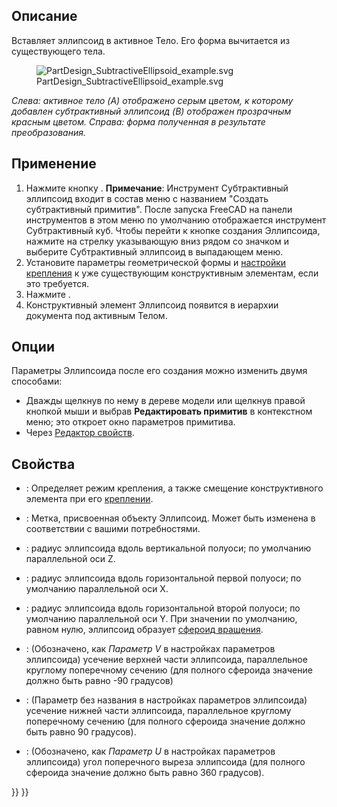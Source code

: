 <languages/>

{{Docnav/ru
|[[PartDesign_SubtractiveCone/ru|Субтрактивный конус]]
|[[PartDesign_SubtractiveTorus/ru|Субтрактивный тор]]
|[[PartDesign_Workbench/ru|Верстак PartDesign]]
|IconL=PartDesign_SubtractiveCone.svg
|IconR=PartDesign_SubtractiveTorus.svg
|IconC=Workbench_PartDesign.svg
}}

{{GuiCommand/ru
|Name/ru=Субтрактивный эллипсоид
|Name=PartDesign_SubtractiveEllipsoid
|MenuLocation=Part Design → Создать субтрактивный примитив → Субтрактивный эллипсоид
|Workbenches=[[PartDesign_Workbench/ru|PartDesign]]
|Version=0.17
|SeeAlso=[[PartDesign_CompPrimitiveSubtractive/ru|Создать субтрактивный примитив]], [[PartDesign_AdditiveEllipsoid/ru|Аддитивный эллипсоид]]
}}

==Описание==

Вставляет эллипсоид в активное Тело. Его форма вычитается из существующего тела.

[[File:PartDesign_SubtractiveEllipsoid_example.svg|none]]

''Слева: активное тело (A) отображено серым цветом, к которому добавлен субтрактивный эллипсоид (B) отображен прозрачным красным цветом. Справа: форма полученная в результате преобразования.''

==Применение==

# Нажмите кнопку {{Button|[[Image:PartDesign SubtractiveEllipsoid.svg|24px]] '''Субтрактивный эллипсоид'''}}. '''Примечание''': Инструмент Субтрактивный эллипсоид входит в состав меню с названием "Создать субтрактивный примитив". После запуска FreeCAD на панели инструментов в этом меню по умолчанию отображается инструмент Субтрактивный куб. Чтобы перейти к кнопке создания Эллипсоида, нажмите на стрелку указывающую вниз рядом со значком и выберите Субтрактивный эллипсоид в выпадающем меню.
# Установите параметры геометрической формы и [[Part_EditAttachment/ru|настройки крепления]] к уже существующим конструктивным элементам, если это требуется.
# Нажмите {{Button|OK}}.
# Конструктивный элемент Эллипсоид появится в иерархии документа под активным Телом.

==Опции==

Параметры Эллипсоида после его создания можно изменить двумя способами:
* Дважды щелкнув по нему в дереве модели или щелкнув правой кнопкой мыши и выбрав '''Редактировать примитив''' в контекстном меню; это откроет окно параметров примитива.
* Через [[Property_editor/ru|Редактор свойств]].

==Свойства==

* {{PropertyData|Attachment}}: Определяет режим крепления, а также смещение конструктивного элемента при его [[Part_EditAttachment/ru|креплении]].
* {{PropertyData|Label}}: Метка, присвоенная объекту Эллипсоид. Может быть изменена в соответствии с вашими потребностями.
* {{PropertyData|Radius1}}: радиус эллипсоида вдоль вертикальной полуоси; по умолчанию параллельной оси Z.
* {{PropertyData|Radius2}}: радиус эллипсоида вдоль горизонтальной первой полуоси; по умолчанию параллельной оси X.
* {{PropertyData|Radius3}}: радиус эллипсоида вдоль горизонтальной второй полуоси; по умолчанию параллельной оси Y. При значении по умолчанию, равном нулю, эллипсоид образует [https://ru.wikipedia.org/wiki/%D0%AD%D0%BB%D0%BB%D0%B8%D0%BF%D1%81%D0%BE%D0%B8%D0%B4_%D0%B2%D1%80%D0%B0%D1%89%D0%B5%D0%BD%D0%B8%D1%8F сфероид вращения].
* {{PropertyData|Angle1}}: (Обозначено, как ''Параметр V'' в настройках параметров эллипсоида) усечение верхней части эллипсоида, параллельное круглому поперечному сечению (для полного сфероида значение должно быть равно -90 градусов)
* {{PropertyData|Angle2}}: (Параметр без названия в настройках параметров эллипсоида) усечение нижней части эллипсоида, параллельное круглому поперечному сечению (для полного сфероида значение должно быть равно 90 градусов).
* {{PropertyData|Angle3}}: (Обозначено, как ''Параметр U'' в настройках параметров эллипсоида) угол  поперечного выреза эллипсоида (для полного сфероида значение должно быть равно 360 градусов).


{{Docnav/ru
|[[PartDesign_SubtractiveCone/ru|Субтрактивный конус]]
|[[PartDesign_SubtractiveTorus/ru|Субтрактивный тор]]
|[[PartDesign_Workbench/ru|Верстак PartDesign]]
|IconL=PartDesign_SubtractiveCone.svg
|IconR=PartDesign_SubtractiveTorus.svg
|IconC=Workbench_PartDesign.svg
}}

{{PartDesign_Tools_navi{{#translation:}}}}
{{Userdocnavi{{#translation:}}}}